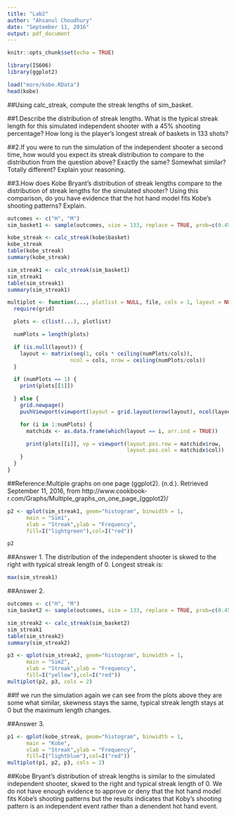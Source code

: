 ---
title: "Lab2"
author: "Ahsanul Choudhury"
date: "September 11, 2016"
output: pdf_document
---

```{r setup, include=FALSE}
knitr::opts_chunk$set(echo = TRUE)
```

```{r packages, include=TRUE}
library(IS606)
library(ggplot2)
```

```{r load-data, eval=TRUE}
load("more/kobe.RData")
head(kobe)
```

##Using calc_streak, compute the streak lengths of sim_basket.

##1.Describe the distribution of streak lengths. What is the typical streak length for this simulated independent shooter with a 45% shooting percentage? How long is the player's longest streak of baskets in 133 shots?

##2.If you were to run the simulation of the independent shooter a second time, how would you expect its streak distribution to compare to the distribution from the question above? Exactly the same? Somewhat similar? Totally different? Explain your reasoning.

##3.How does Kobe Bryant's distribution of streak lengths compare to the distribution of streak lengths for the simulated shooter? Using this comparison, do you have evidence that the hot hand model fits Kobe's shooting patterns? Explain.

```{r sim-basket1, eval=TRUE}
outcomes <- c("H", "M")
sim_basket1 <- sample(outcomes, size = 133, replace = TRUE, prob=c(0.45, 0.55))
```

```{r kobe_streak, eval=TRUE}
kobe_streak <- calc_streak(kobe$basket)
kobe_streak
table(kobe_streak)
summary(kobe_streak)
```

```{r sim_streak1, eval=TRUE}
sim_streak1 <- calc_streak(sim_basket1)
sim_streak1
table(sim_streak1)
summary(sim_streak1)
```

```{r multiplot_function, eval=TRUE}
multiplot <- function(..., plotlist = NULL, file, cols = 1, layout = NULL) {
  require(grid)

  plots <- c(list(...), plotlist)

  numPlots = length(plots)

  if (is.null(layout)) {
    layout <- matrix(seq(1, cols * ceiling(numPlots/cols)),
                    ncol = cols, nrow = ceiling(numPlots/cols))
  }

  if (numPlots == 1) {
    print(plots[[1]])

  } else {
    grid.newpage()
    pushViewport(viewport(layout = grid.layout(nrow(layout), ncol(layout))))

    for (i in 1:numPlots) {
      matchidx <- as.data.frame(which(layout == i, arr.ind = TRUE))

      print(plots[[i]], vp = viewport(layout.pos.row = matchidx$row,
                                      layout.pos.col = matchidx$col))
    }
  }
}
```
##Reference:Multiple graphs on one page (ggplot2). (n.d.). Retrieved September 11, 2016, from http://www.cookbook-r.com/Graphs/Multiple_graphs_on_one_page_(ggplot2)/


```{r plot_sim1, eval=TRUE}
p2 <- qplot(sim_streak1, geom="histogram", binwidth = 1,
      main = "Sim1",
      xlab = "Streak",ylab = "Frequency",
      fill=I("lightgreen"),col=I("red"))

p2
```

##Answer 1. The distribution of the independent shooter is skwed to the right with typical streak length of 0. Longest streak is:

```{r sim1_lingest, eval=TRUE}
max(sim_streak1)
```

##Answer 2.
```{r sim-basket2, eval=TRUE}
outcomes <- c("H", "M")
sim_basket2 <- sample(outcomes, size = 133, replace = TRUE, prob=c(0.45, 0.55))
```


```{r sim_streak2, eval=TRUE}
sim_streak2 <- calc_streak(sim_basket2)
sim_streak1
table(sim_streak2)
summary(sim_streak2)
```

```{r plot_sim1vssim2, eval=TRUE}
p3 <- qplot(sim_streak2, geom="histogram", binwidth = 1,
      main = "Sim2",
      xlab = "Streak",ylab = "Frequency",
      fill=I("yellow"),col=I("red"))
multiplot(p2, p3, cols = 2)
```

##If we run the simulation again we can see from the plots above they are some what similar, skewness stays the same, typical streak length stays at 0 but the maximum length changes.

##Answer 3.
```{r plot_kobe, eval=TRUE}
p1 <- qplot(kobe_streak, geom="histogram", binwidth = 1,
      main = "Kobe",
      xlab = "Streak",ylab = "Frequency",
      fill=I("lightblue"),col=I("red"))
multiplot(p1, p2, p3, cols = 2)
```

##Kobe Bryant's distribution of streak lengths is similar to the simulated independent shooter, skwed to the right and typical streak length of 0. We do not have enough evidence to approve or deny that the hot hand model fits Kobe's shooting patterns but the results indicates that Koby's shooting pattern is an independent event rather than a denendent hot hand event.
